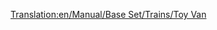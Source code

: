 [[Translation:en/Manual/Base Set/Trains/Toy Van]]
{{fr/Manual/Base Set/Trains/Wagon|Nom=Wagon de jouets
|Coût=1 072£ (2 144$)
|Poids=21 / 23 t
|Capacité=20 jouets
|MonoCoût="
|Image=[[File:en/Manual/Base Set/Trains/Toyvan.png]]
|MonoPoids=21 / 24 t
|MonoCapacité=25 jouets
|MagCoût="
|MagPoids="
|MagCapacité=27 jouets
|Description=Pas encore de description fournie. Ajoutez-en une si vous voulez.
}}